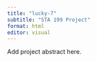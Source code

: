 ```yaml
---
title: "lucky-7"
subtitle: "STA 199 Project"
format: html
editor: visual
---
```


Add project abstract here.
